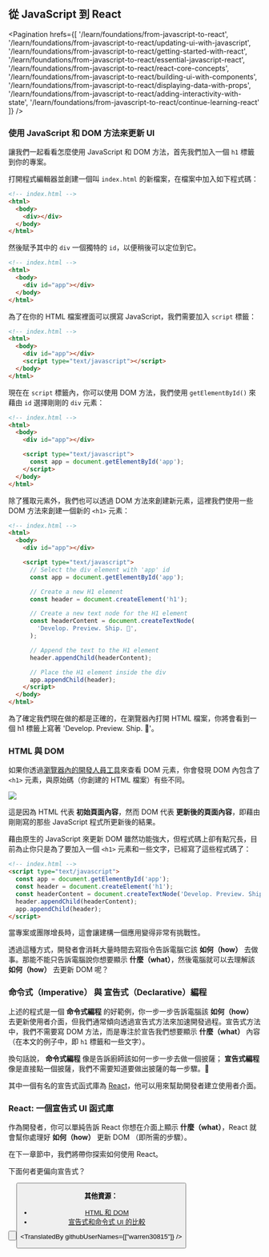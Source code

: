 
## 從 JavaScript 到 React

<Pagination
  hrefs={[
    '/learn/foundations/from-javascript-to-react',
    '/learn/foundations/from-javascript-to-react/updating-ui-with-javascript',
    '/learn/foundations/from-javascript-to-react/getting-started-with-react',
    '/learn/foundations/from-javascript-to-react/essential-javascript-react',
    '/learn/foundations/from-javascript-to-react/react-core-concepts',
    '/learn/foundations/from-javascript-to-react/building-ui-with-components',
    '/learn/foundations/from-javascript-to-react/displaying-data-with-props',
    '/learn/foundations/from-javascript-to-react/adding-interactivity-with-state',
    '/learn/foundations/from-javascript-to-react/continue-learning-react'
  ]}
/>

### 使用 JavaScript 和 DOM 方法來更新 UI

讓我們一起看看怎麼使用 JavaScript 和 DOM 方法，首先我們加入一個 `h1` 標籤到你的專案。

打開程式編輯器並創建一個叫 `index.html` 的新檔案，在檔案中加入如下程式碼：

```html
<!-- index.html -->
<html>
  <body>
    <div></div>
  </body>
</html>
```

然後賦予其中的 `div` 一個獨特的 `id`，以便稍後可以定位到它。

```html
<!-- index.html -->
<html>
  <body>
    <div id="app"></div>
  </body>
</html>
```

為了在你的 HTML 檔案裡面可以撰寫 JavaScript，我們需要加入 `script` 標籤：

```html
<!-- index.html -->
<html>
  <body>
    <div id="app"></div>
    <script type="text/javascript"></script>
  </body>
</html>
```

現在在 `script` 標籤內，你可以使用 DOM 方法，我們使用 `getElementById()` 來藉由 `id` 選擇剛剛的 `div` 元素：

```html
<!-- index.html -->
<html>
  <body>
    <div id="app"></div>

    <script type="text/javascript">
      const app = document.getElementById('app');
    </script>
  </body>
</html>
```

除了獲取元素外，我們也可以透過 DOM 方法來創建新元素，這裡我們使用一些 DOM 方法來創建一個新的 `<h1>` 元素：

```html
<!-- index.html -->
<html>
  <body>
    <div id="app"></div>

    <script type="text/javascript">
      // Select the div element with 'app' id
      const app = document.getElementById('app');

      // Create a new H1 element
      const header = document.createElement('h1');

      // Create a new text node for the H1 element
      const headerContent = document.createTextNode(
        'Develop. Preview. Ship. 🚀',
      );

      // Append the text to the H1 element
      header.appendChild(headerContent);

      // Place the H1 element inside the div
      app.appendChild(header);
    </script>
  </body>
</html>
```

為了確定我們現在做的都是正確的，在瀏覽器內打開 HTML 檔案，你將會看到一個 h1 標籤上寫著 'Develop. Preview. Ship. 🚀'。

### HTML 與 DOM

如果你透過<a href="https://developer.chrome.com/docs/devtools/overview/" target="_blank">瀏覽器內的開發人員工具</a>來查看 DOM 元素，你會發現 DOM 內包含了 `<h1>` 元素，與原始碼（你創建的 HTML 檔案）有些不同。

![](https://nextjs.org/static/images/learn/foundations/source-code.png)

這是因為 HTML 代表 **初始頁面內容**，然而 DOM 代表 **更新後的頁面內容**，即藉由剛剛寫的那些 JavaScript 程式所更新後的結果。

藉由原生的 JavaScript 來更新 DOM 雖然功能強大，但程式碼上卻有點冗長，目前為止你只是為了要加入一個 `<h1>` 元素和一些文字，已經寫了這些程式碼了：

```html
<!-- index.html -->
<script type="text/javascript">
  const app = document.getElementById('app');
  const header = document.createElement('h1');
  const headerContent = document.createTextNode('Develop. Preview. Ship. 🚀');
  header.appendChild(headerContent);
  app.appendChild(header);
</script>
```

當專案或團隊增長時，這會讓建構一個應用變得非常有挑戰性。

透過這種方式，開發者會消耗大量時間去寫指令告訴電腦它該 **如何（how）** 去做事。那能不能只告訴電腦說你想要顯示 **什麼（what）**，然後電腦就可以去理解該 **如何（how）** 去更新 DOM 呢？

### 命令式（Imperative） 與 宣告式（Declarative）編程

上述的程式是一個 **命令式編程** 的好範例，你一步一步告訴電腦該 **如何（how）** 去更新使用者介面，但我們通常傾向透過宣告式方法來加速開發過程。宣告式方法中，我們不需要寫 DOM 方法，而是專注於宣告我們想要顯示 **什麼（what）** 內容（在本文的例子中，即 `h1` 標籤和一些文字）。

換句話說， **命令式編程** 像是告訴廚師該如何一步一步去做一個披薩； **宣告式編程** 像是直接點一個披薩，我們不需要知道要做出披薩的每一步驟。🍕

其中一個有名的宣告式函式庫為 <a href="https://beta.reactjs.org/" target="_blank">React</a>，他可以用來幫助開發者建立使用者介面。

### React: 一個宣告式 UI 函式庫

作為開發者，你可以單純告訴 React 你想在介面上顯示 **什麼（what）**，React 就會幫你處理好 **如何（how）** 更新 DOM （即所需的步驟）。

在下一章節中，我們將帶你探索如何使用 React。

<Quiz>
    <QuizHeading type={QuizType.quickReview}>
        下面何者更偏向宣告式？
    </QuizHeading>
    <QuizOptionGroup>
        <QuizOption text="編織麵團，擀麵團，加入番茄醬，加入奶酪，加入火腿，加入菠蘿，在烤箱中以攝氏200度烘烤..."/>
        <QuizOption text="一個夏威夷披薩，謝謝" isCorrect/>
    </QuizOptionGroup>
</Quiz>

<Button
  content="← 返回上一頁"
  url="/learn/foundations/from-javascript-to-react"
  basicStyle="text-white bg-[#0070f3]"
  hoverStyle="hover:opacity-90"
/>

<Button
  content="前往下一頁 →"
  url="/learn/foundations/from-javascript-to-react/getting-started-with-react"
  basicStyle="text-white bg-[#0070f3]"
  hoverStyle="hover:opacity-90"
/>

**其他資源：**

- <a href="https://developer.chrome.com/docs/devtools/dom/#appendix" target="_blank">HTML 和 DOM</a>
- <a href="https://beta.reactjs.org/learn/reacting-to-input-with-state#how-declarative-ui-compares-to-imperative" target="_blank">宣告式和命令式 UI 的比較</a>

<TranslatedBy githubUserNames={["warren30815"]} />
